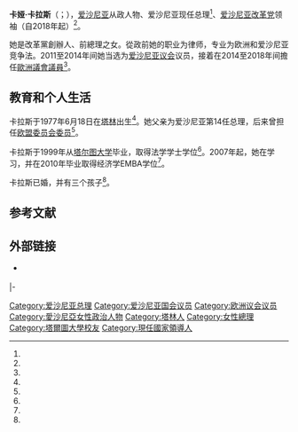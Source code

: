 {{NoteTA
|G1=政治人物
}}
{{Infobox officeholder
| name = 卡娅·卡拉斯<br>Kaja Kallas
| image = Kaja Kallas (crop).jpg
| caption =
|office       = [[愛沙尼亞總理|愛沙尼亞總理]]
|president    = [[克尔斯季·卡柳莱德|克尔斯季·卡柳莱德]]<br/>[[阿拉尔·卡里斯|阿拉尔·卡里斯]]
|term_start   = 2021年1月26日
|term_end     = 
|predecessor  = [[尤里·拉塔斯|尤里·拉塔斯]]
|successor    =
| birth_date = {{birth date and age|1977|6|18|df=y}}
| birth_place = {{flag|USSR}}[[愛沙尼亞蘇維埃社會主義共和國|愛沙尼亞]][[塔林|塔林]]
| party             = [[爱沙尼亚改革党|爱沙尼亚改革党]]
| spouse            = {{marriage|{{tsl|en|Taavi Veskimägi||Taavi Veskimägi}}|2002|2014|reason=div}}<br>{{marriage|Arvo Hallik|2018}}
| children          = 3
| parents           = {{tsl|en|Siim Kallas||Siim Kallas}}<br/>Kristi Kallas
| education         = [[塔尔图大学|塔尔图大学]]（[[文学学士|文学学士]]）<br/>{{tsl|en|Estonian Business School||爱沙尼亚商学院}}（[[工商管理碩士|工商管理碩士]]）
| website           = {{url|kajakallas.ee|官方网站}}
}}
'''卡娅·卡拉斯'''（{{lang-et|Kaja Kallas}}；{{bd|1977年|6月18日|||catIdx=Kallas}}），[[爱沙尼亚|爱沙尼亚]]从政人物、爱沙尼亚现任总理<ref name="standard"/>、[[爱沙尼亚改革党|爱沙尼亚改革党]]领袖（自2018年起）<ref name="err_chair"/>。

她是改革黨創辦人、前總理{{le|西姆·卡拉斯|Siim Kallas}}之女。從政前她的职业为律师，专业为欧洲和爱沙尼亚竞争法。2011至2014年间她当选为[[国会_(爱沙尼亚)|爱沙尼亚议会]]议员，接着在2014至2018年间擔任[[歐洲議會議員|歐洲議會議員]]<ref name="europarl_Kallas"/>。

== 教育和个人生活 ==
卡拉斯于1977年6月18日在[[塔林|塔林]]出生<ref name="err_chair"/>。她父亲{{link-et|西姆·卡拉斯|Siim Kallas}}为爱沙尼亚第14任总理，后来曾担任[[歐盟委員會專員|欧盟委员会委员]]<ref name="Dobush"/>。

卡拉斯于1999年从[[塔尔图大学|塔尔图大学]]毕业，取得法学学士学位<ref name="Deloy"/>。2007年起，她在{{link-en|爱沙尼亚商学院|Estonian Business School}}学习，并在2010年毕业取得经济学EMBA学位<ref name="valitsus"/>。

卡拉斯已婚，并有三个孩子<ref name="valitsus"/>。

== 参考文献 ==
{{Reflist|30em|refs=
<ref name="standard">{{cite web | url = https://www.standard.net.au/story/7101360/kaja-kallas-is-estonias-first-female-pm | title = Kaja Kallas is Estonia's first female PM | language = en | publisher = The Standard  | date = 2021-01-26 | accessdate = 2021-01-26}}</ref>

<ref name="europarl_Kallas">{{cite web | url = https://www.europarl.europa.eu/meps/en/124697/KAJA_KALLAS/history/8 | title = Kaja Kallas | language = en | publisher = European Parliament | accessdate = 2021-01-24 | archive-date = 2021-02-08 | archive-url = https://web.archive.org/web/20210208132152/https://www.europarl.europa.eu/meps/en/124697/KAJA_KALLAS/history/8 | dead-url = no }}</ref>

<ref name="err_chair">{{cite web | url = https://news.err.ee/749356/kaja-kallas-elected-reform-party-s-first-ever-chairwoman | title = Kaja Kallas elected Reform Party's first-ever chairwoman | language = en | publisher = Eesti Rahvusringhääling | date = 2018-04-14 | accessdate = 2021-01-24 | archive-date = 2020-11-25 | archive-url = https://web.archive.org/web/20201125031051/https://news.err.ee/749356/kaja-kallas-elected-reform-party-s-first-ever-chairwoman | dead-url = no }}</ref>

<ref name="Dobush">{{cite web | url = https://fortune.com/2019/03/04/estonia-election-results-kaja-kallas/ | title = Digital Savvy Estonia Is Set to Get Its First Female Prime Minister | author = Dobush, Grace | language = en | publisher = Fortune | date = 2019-03-14 | accessdate = 2021-01-28 | archive-date = 2020-11-07 | archive-url = https://web.archive.org/web/20201107223937/https://fortune.com/2019/03/04/estonia-election-results-kaja-kallas/ | dead-url = no }}</ref>

<ref name="Deloy">{{cite web | url = https://www.robert-schuman.eu/en/doc/oee/oee-1791-en.pdf | title = Victory for the centre-right opposition (ER) in the general elections in Estonia | author = Deloy, Corinne | language = en | publisher = The Foundation Robert Schuman | date = 2019-03-03 | accessdate = 2021-01-28 | archive-date = 2019-03-07 | archive-url = https://web.archive.org/web/20190307020854/https://www.robert-schuman.eu/en/doc/oee/oee-1791-en.pdf | dead-url = no }}</ref>

<ref name="valitsus">{{cite web | url = https://valitsus.ee/en/prime-minister-ministers/prime-minister-kaja-kallas | title = Kaja Kallas | language = en | publisher = valitsus.ee | accessdate = 2021-01-28 | archive-date = 2021-02-09 | archive-url = https://web.archive.org/web/20210209152018/https://www.valitsus.ee/en/prime-minister-ministers/prime-minister-kaja-kallas | dead-url = no }}</ref>
}}

== 外部链接 ==
{{commonscat|Kaja Kallas}}
* {{Official site|https://kajakallas.ee/|个人官方网站}} {{et icon}}

{{s-start}}
{{s-ppo}}
{{s-bef|before=[[Hanno_Pevkur|Hanno Pevkur]]}}
{{s-ttl|title=[[爱沙尼亚改革党|改革党]]领袖|years=2018–现在}}
{{s-inc}}
|-
{{s-off}}
{{s-bef|before=[[于里·拉塔斯|于里·拉塔斯]]}}
{{s-ttl|title=[[愛沙尼亞總理|愛沙尼亞總理]]|years=2021–现在}}
{{s-inc}}
{{s-end}}


{{欧洲理事会}}
{{NATO leaders}}
{{Authority control}}

{{DEFAULTSORT:Kallas, Kaja}}
[[Category:爱沙尼亚总理|Category:爱沙尼亚总理]]
[[Category:爱沙尼亚国会议员|Category:爱沙尼亚国会议员]]
[[Category:欧洲议会议员|Category:欧洲议会议员]]
[[Category:愛沙尼亞女性政治人物|Category:愛沙尼亞女性政治人物]]
[[Category:塔林人|Category:塔林人]]
[[Category:女性總理|Category:女性總理]]
[[Category:塔爾圖大學校友|Category:塔爾圖大學校友]]
[[Category:現任國家領導人|Category:現任國家領導人]]